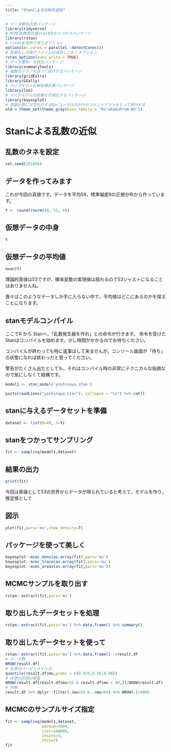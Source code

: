 ```yaml
---
title: "Stanによる分布の近似"
---
```



```r
# データ整形汎用パッケージ
library(tidyverse)
# MCMC乱数発生器stanをRからつかうパッケージ
library(rstan)
# rstanを並列で使うオプション
options(mc.cores = parallel::detectCores())
# 変更なしの実行ファイルは保存しておくオプション
rstan_options(auto_write = TRUE)
# データ要約・可視化パッケージ
library(summarytools)
# 複数のグラフを並べて表示するパッケージ
library(gridExtra)
library(GGally)
# ベイズモデル比較指標計算パッケージ
library(loo)
# ベイズモデルの結果を可視化するパッケージ
library(bayesplot)
# 描画の際に文字化けするMacユーザは次の行のコメントアウトをとって実行する
old = theme_set(theme_gray(base_family = "HiraKakuProN-W3"))
```




# Stanによる乱数の近似

## 乱数のタネを設定

```r
set.seed(201808)
```

## データを作ってみます

これが今回の真値です。データを平均59，標準偏差9の正規分布から作っています。

```r
Y <- round(rnorm(49, 53, 9))
```

## 仮想データの中身

```r
Y
```

## 仮想データの平均値

```r
mean(Y)
```

理論的真値は53ですが，確率変数の実現値は揺れるので53ジャストになることはありませんね。

我々はこのようなデータしか手に入らない中で，平均値はどこにあるのかを探ることになります。

## stanモデルコンパイル

ここでR から Stanへ，「乱数発生器を作れ」との命令が行きます。
命令を受けたStanはコンパイルを始めます。少し時間がかかるのでお待ちください。

コンパイルが終わっても特に返事はして来ませんが，コンソール画面が「待ち」の状態になれば終わったと思ってください。

警告がたくさん出たとしても，それはコンパイル時の非常にテクニカルな指摘なので気にしなくて結構です。

```r
model1 <- stan_model('yoshinaya.stan')
```
```r
paste(readLines("yoshinaya.stan"), collapse = "\n") %>% cat()
```


## stanに与えるデータセットを準備

```r
dataset <- list(N=49, X=Y)
```

## stanをつかってサンプリング

```r
fit <- sampling(model1,dataset)
```

## 結果の出力

```r
print(fit)
```

今回は真値として53の世界からデータが得られていると考えて，モデルを作り，推定値として


## 図示
```r
plot(fit,pars='mu',show_density=T)
```

## パッケージを使って美しく
```r
bayesplot::mcmc_dens(as.array(fit),pars='mu')
bayesplot::mcmc_trace(as.array(fit),pars='mu')
bayesplot::mcmc_areas(as.array(fit,pars='mu'))
```

## MCMCサンプルを取り出す
```r
rstan::extract(fit,pars='mu')
```

## 取り出したデータセットを処理
```r
rstan::extract(fit,pars='mu') %>% data.frame() %>% summary()

```

## 取り出したデータセットを使って
```r
rstan::extract(fit,pars='mu') %>% data.frame() ->result.df
# データ数
NROW(result.df)
# 任意のパーセンタイル点
quantile(result.df$mu,probs = c(0.025,0.56,0.98))
# 任意の区間の密度
NROW(result.df[result.df$mu>55 & result.df$mu < 60,])/NROW(result.df)
# 別解
result.df %>% dplyr::filter(.$mu>55 & .$mu<60) %>% NROW(.)/4000
```

## MCMCのサンプルサイズ指定

```r
fit <- sampling(model1,dataset,
                warmup=5000,
                iter=100000,
                chains=3,
                thin=2)
fit
```

